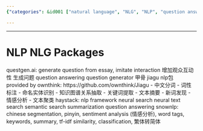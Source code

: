 ```yaml
---
{"categories": &id001 ["natural language", "NLG", "NLP", "question answering", "question generation"], "category": "NLP Frameworks", "date": "2022-06-09 03:39:24", "description": "The article explores the field of Natural Language Processing (NLP) and its various frameworks, including sentiment analysis, text clustering, and summarization. It highlights question answering capabilities as a significant aspect of NLP and introduces packages like questgen.ai for essay questions and Jiagu's offerings such as word segmentation and named entity recognition.", "tags": *id001, "title": "NLP Packages"}

---
```


------
# NLP NLG Packages
questgen.ai:
generate question from essay, imitate interaction
增加观众互动性 生成问题
question answering question generator
甲骨 jiagu nlp包 provided by ownthink:
https://github.com/ownthink/Jiagu
- 中文分词
- 词性标注
- 命名实体识别
- 知识图谱关系抽取
- 关键词提取
- 文本摘要
- 新词发现
- 情感分析
- 文本聚类
haystack:
nlp framework
neural search neural text search
semantic search
summarization
question answering
snownlp:
chinese segmentation, pinyin, sentiment analysis (情感分析), word tags, keywords, summary, tf-idf similarity, classification, 繁体转简体
